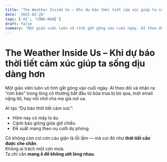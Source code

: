 ```yaml
---
title: 'The Weather Inside Us – Khi dự báo thời tiết cảm xúc giúp ta sống dịu dàng hơn'
date: '2025-02-28'
tags: ['AI', 'CÔNG-NGHỆ']
draft: false
summary: 'Một giáo viên luôn vô tình gắt gỏng vào cuối ngày. AI theo dõi và nhận ra: “cơn bão” trong lòng cô t'
---
```


# The Weather Inside Us – Khi dự báo thời tiết cảm xúc giúp ta sống dịu dàng hơn

Một giáo viên luôn vô tình gắt gỏng vào cuối ngày. AI theo dõi và nhận ra: “cơn bão” trong lòng cô thường bắt đầu từ bữa trưa bị bỏ qua, một email nặng lời, hay nỗi nhớ cha mẹ già nơi xa.

AI tạo “Dự báo thời tiết cảm xúc”:  
- Hôm nay có mây lo âu  
- Cảnh báo giông giữa giờ chiều  
- Đề xuất mang theo nụ cười dự phòng

Cô không còn coi cơn cáu giận là lỗi lầm — mà coi đó như **thời tiết cần được che chắn**.  
Không ai trách một cơn mưa.  
Ta chỉ cần **mang ô để không ướt lòng nhau**.